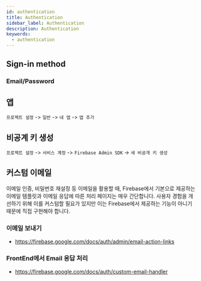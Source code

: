 ```yaml
---
id: authentication
title: Authentication
sidebar_label: Authentication
description: Authentication
keywords:
  - authentication
---
```


## Sign-in method

### Email/Password

## 앱

`프로젝트 설정` -> `일반` -> `내 앱` -> `앱 추가`

## 비공계 키 생성

`프로젝트 설정` -> `서비스 계정` -> `Firebase Admin SDK` -> `새 비공개 키 생성`

## 커스텀 이메일

이메일 인증, 비밀번호 재설정 등 이메일을 활용할 때, Firebase에서 기본으로 제공하는 이메일 템플릿과 이메일 응답에 따른 처리 페이지는 매우 간단합니다. 사용자 경험을 개선하기 위해 이를 커스텀할 필요가 있지만 이는 Firebase에서 제공하는 기능이 아니기 때문에 직접 구현해야 합니다.

### 이메일 보내기

- https://firebase.google.com/docs/auth/admin/email-action-links

### FrontEnd에서 Email 응답 처리

- https://firebase.google.com/docs/auth/custom-email-handler
